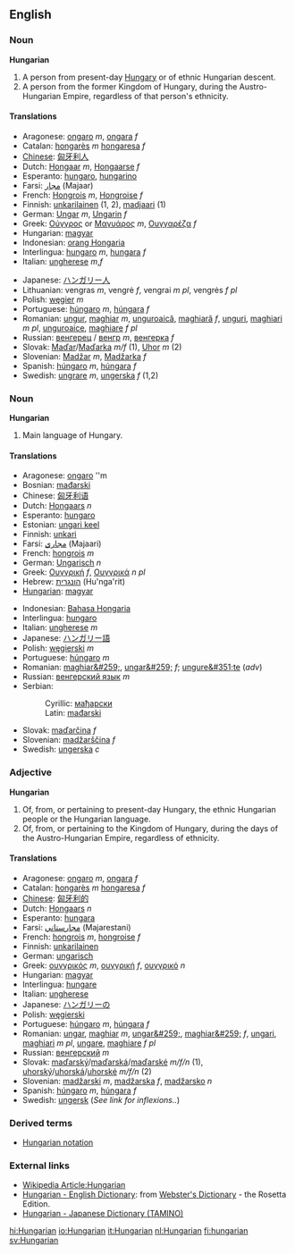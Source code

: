 ==English==
=== Noun ===
'''Hungarian'''
#A person from present-day [[Hungary]] or of ethnic Hungarian descent.
# A person from the former Kingdom of Hungary, during the Austro-Hungarian Empire, regardless of that person's ethnicity.

====Translations====
{{top}}
*Aragonese: [[ongaro]] ''m'', [[ongara]] ''f''
*Catalan: [[hongarès]] ''m'' [[hongaresa]] ''f''
*[[Chinese]]: [[匈牙利人]]
*Dutch: [[Hongaar]] ''m'', [[Hongaarse]] ''f''
*Esperanto: [[hungaro]], [[hungarino]]
*Farsi: [[مجار]] (Majaar)
*French: [[Hongrois]] ''m'', [[Hongroise]] ''f''
*Finnish: [[unkarilainen]] (1, 2), [[madjaari]] (1)
*German: [[Ungar]] ''m'', [[Ungarin]] ''f''
*Greek: [[Ούγγρος]] or [[Μαγυάρος]] ''m'', [[Ουγγαρέζα]] ''f''
*Hungarian: [[magyar]]
*Indonesian: [[orang Hongaria]]
*Interlingua: [[hungaro]] ''m'', [[hungara]] ''f''
*Italian: [[ungherese]] ''m'',''f''
{{mid}}
*Japanese: [[ハンガリー人]]
*Lithuanian: vengras ''m'', vengrė ''f'', vengrai ''m pl'', vengrės ''f pl''
*Polish: [[węgier]] ''m''
*Portuguese: [[húngaro]] ''m'', [[húngara]] ''f''
*Romanian: [[ungur]], [[maghiar]] ''m'', [[unguroaică]], [[maghiară]] ''f'', [[unguri]], [[maghiari]] ''m pl'', [[unguroaice]], [[maghiare]] ''f pl''
*Russian: [[венгерец]] / [[венгр]] ''m'', [[венгерка]] ''f''
*Slovak: [[Maďar]]/[[Maďarka]] ''m/f'' (1), [[Uhor]] ''m'' (2)
*Slovenian: [[Madžar]] ''m'', [[Madžarka]] ''f''
*Spanish: [[húngaro]] ''m'', [[húngara]] ''f''
*Swedish: [[ungrare]] ''m'', [[ungerska]] ''f'' (1,2)
{{bottom}}

=== Noun ===
'''Hungarian'''
#Main language of Hungary.

====Translations====
{{top}}
*Aragonese: [[ongaro]] ''m
*Bosnian: [[mađarski#Bosnian|mađarski]] {{m}}
*Chinese: [[匈牙利语]]
*Dutch: [[Hongaars]] ''n''
*Esperanto: [[hungaro]]
*Estonian: [[ungari keel]]
*Finnish: [[unkari]]
*Farsi: [[مجاري]] (Majaari)
*French: [[hongrois]] ''m''
*German: [[Ungarisch]] ''n''
*Greek: [[Ουγγρική]] ''f'', [[Ουγγρικά]] ''n pl''
*Hebrew: [[הונגרית]] (Hu'nga'rit)
*[[Hungarian]]: [[magyar]]
{{mid}}
*Indonesian: [[Bahasa Hongaria]]
*Interlingua: [[hungaro]]
*Italian: [[ungherese]] ''m''
*Japanese: [[ハンガリー語]]
*Polish: [[węgierski]] ''m''
*Portuguese: [[húngaro]] ''m''
*Romanian: [[maghiar&#259;]], [[ungar&#259;]] ''f''; [[ungure&#351;te]] (''adv'')
*Russian: [[венгерский язык]] ''m''
*Serbian:
*:Cyrillic: [[мађарски#Serbian|мађарски]] {{m}}
*:Latin: [[mađarski#Serbian|mađarski]] {{m}}
*Slovak: [[maďarčina]] ''f''
*Slovenian: [[madžarščina]] ''f''
*Swedish: [[ungerska]] ''c''
{{bottom}}

=== Adjective ===
'''Hungarian'''
#Of, from, or pertaining to present-day Hungary, the ethnic Hungarian people or the Hungarian language.
#Of, from, or pertaining to the Kingdom of Hungary, during the days of the Austro-Hungarian Empire, regardless of ethnicity.

====Translations====
*Aragonese: [[ongaro]] ''m'', [[ongara]] ''f''
*Catalan: [[hongarès]] ''m'' [[hongaresa]] ''f''
*[[Chinese]]: [[匈牙利的]]
*Dutch: [[Hongaars]] ''n''
*Esperanto: [[hungara]]
*Farsi: [[مجارستاني]] (Majarestani)
*French: [[hongrois]] ''m'', [[hongroise]] ''f''
*Finnish: [[unkarilainen]]
*German: [[ungarisch]]
*Greek: [[ουγγρικός]] ''m'', [[ουγγρική]] ''f'', [[ουγγρικό]] ''n''
*Hungarian: [[magyar]]
*Interlingua: [[hungare]]
*Italian: [[ungherese]]
*Japanese: [[ハンガリー]]の
*Polish: [[węgierski]]
*Portuguese: [[húngaro]] ''m'', [[húngara]] ''f''
*Romanian: [[ungar]], [[maghiar]] ''m'', [[ungar&#259;]], [[maghiar&#259;]] ''f'', [[ungari]], [[maghiari]] ''m pl'', [[ungare]], [[maghiare]] ''f pl''
*Russian: [[венгерский]] ''m''
*Slovak: [[maďarský]]/[[maďarská]]/[[maďarské]] ''m/f/n'' (1), [[uhorský]]/[[uhorská]]/[[uhorské]] ''m/f/n'' (2)
*Slovenian: [[madžarski]] ''m'', [[madžarska]] ''f'', [[madžarsko]] ''n''
*Spanish: [[húngaro]] ''m'', [[húngara]] ''f''
*Swedish: [[ungersk]] (''See link for inflexions..'')

=== Derived terms ===
*[[Hungarian notation]]

=== External links ===
{{interwiktionary|code=hu}}
*[http://en.wikipedia.org/wiki/Hungarian_language Wikipedia Article:Hungarian]
*[http://www.websters-online-dictionary.org/definition/Hungarian-english/ Hungarian - English Dictionary]: from [http://www.websters-online-dictionary.org/ Webster's Dictionary] - the Rosetta Edition.
*[http://www.japanmagyarszotar.hu/ Hungarian - Japanese Dictionary (TAMINO)]

[[hi:Hungarian]]
[[io:Hungarian]]
[[it:Hungarian]]
[[nl:Hungarian]]
[[fi:hungarian]]
[[sv:Hungarian]]